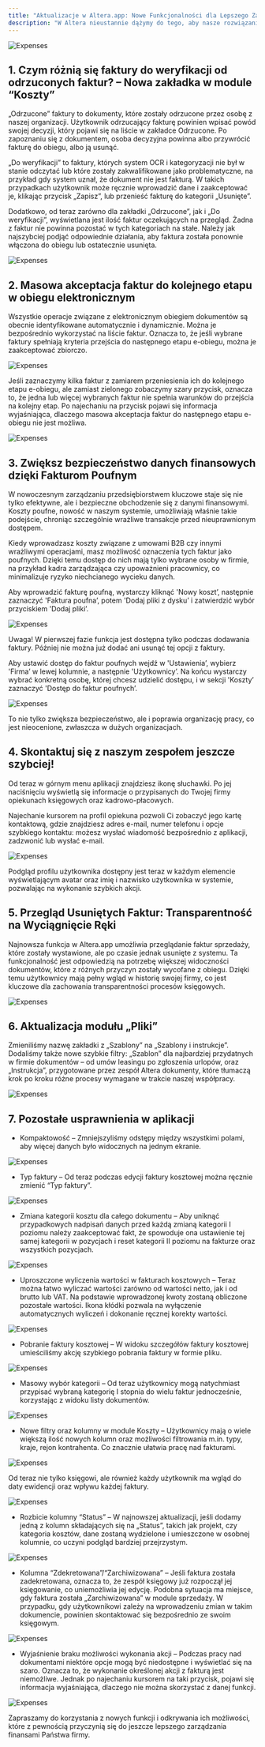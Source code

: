 ```yaml
---
title: "Aktualizacje w Altera.app: Nowe Funkcjonalności dla Lepszego Zarządzania Fakturami"
description: "W Altera nieustannie dążymy do tego, aby nasze rozwiązania były nie tylko funkcjonalne, ale również intuicyjne, odpowiadając na dynamicznie zmieniające się potrzeby współczesnych przedsiębiorców. Ostatnie aktualizacje w naszej aplikacji wprowadzają szereg nowości, które usprawniają zarządzanie dokumentami oraz procesami księgowymi, zapewniając naszym użytkownikom jeszcze większą kontrolę i bezpieczeństwo ich danych finansowych."
---
```


<img alt="Expenses" src="/1AktualizacjewAltera.appNoweFunkcjonalnościdlaLepszegoZarządzaniaFakturami.png"/>

## 1. Czym różnią się faktury do weryfikacji od odrzuconych faktur? – Nowa zakładka w module “Koszty”

„Odrzucone” faktury to dokumenty, które zostały odrzucone przez osobę z naszej organizacji. Użytkownik odrzucający fakturę powinien wpisać powód swojej decyzji, który pojawi się na liście w zakładce Odrzucone. Po zapoznaniu się z dokumentem, osoba decyzyjna powinna albo przywrócić fakturę do obiegu, albo ją usunąć.

„Do weryfikacji” to faktury, których system OCR i kategoryzacji nie był w stanie odczytać lub które zostały zakwalifikowane jako problematyczne, na przykład gdy system uznał, że dokument nie jest fakturą. W takich przypadkach użytkownik może ręcznie wprowadzić dane i zaakceptować je, klikając przycisk „Zapisz”, lub przenieść fakturę do kategorii „Usunięte”.

Dodatkowo, od teraz zarówno dla zakładki „Odrzucone”, jak i „Do weryfikacji”, wyświetlana jest ilość faktur oczekujących na przegląd. Żadna z faktur nie powinna pozostać w tych kategoriach na stałe. Należy jak najszybciej podjąć odpowiednie działania, aby faktura została ponownie włączona do obiegu lub ostatecznie usunięta.

<img alt="Expenses" src="/2AktualizacjewAltera.appNoweFunkcjonalnościdlaLepszegoZarządzaniaFakturami.png"/>

## 2. Masowa akceptacja faktur do kolejnego etapu w obiegu elektronicznym

Wszystkie operacje związane z elektronicznym obiegiem dokumentów są obecnie identyfikowane automatycznie i dynamicznie. Można je bezpośrednio wykorzystać na liście faktur. Oznacza to, że jeśli wybrane faktury spełniają kryteria przejścia do następnego etapu e-obiegu, można je zaakceptować zbiorczo.

<img alt="Expenses" src="/3AktualizacjewAltera.appNoweFunkcjonalnościdlaLepszegoZarządzaniaFakturami.png"/>

Jeśli zaznaczymy kilka faktur z zamiarem przeniesienia ich do kolejnego etapu e-obiegu, ale zamiast zielonego zobaczymy szary przycisk, oznacza to, że jedna lub więcej wybranych faktur nie spełnia warunków do przejścia na kolejny etap. Po najechaniu na przycisk pojawi się informacja wyjaśniająca, dlaczego masowa akceptacja faktur do następnego etapu e-obiegu nie jest możliwa.

<img alt="Expenses" src="/4AktualizacjewAltera.appNoweFunkcjonalnościdlaLepszegoZarządzaniaFakturami.jpg"/>

## 3. Zwiększ bezpieczeństwo danych finansowych dzięki Fakturom Poufnym

W nowoczesnym zarządzaniu przedsiębiorstwem kluczowe staje się nie tylko efektywne, ale i bezpieczne obchodzenie się z danymi finansowymi. Koszty poufne, nowość w naszym systemie, umożliwiają właśnie takie podejście, chroniąc szczególnie wrażliwe transakcje przed nieuprawnionym dostępem.

Kiedy wprowadzasz koszty związane z umowami B2B czy innymi wrażliwymi operacjami, masz możliwość oznaczenia tych faktur jako poufnych. Dzięki temu dostęp do nich mają tylko wybrane osoby w firmie, na przykład kadra zarządzająca czy upoważnieni pracownicy, co minimalizuje ryzyko niechcianego wycieku danych.

Aby wprowadzić fakturę poufną, wystarczy kliknąć 'Nowy koszt’, następnie zaznaczyć 'Faktura poufna’, potem 'Dodaj pliki z dysku’ i zatwierdzić wybór przyciskiem 'Dodaj pliki’.

<img alt="Expenses" src="/5AktualizacjewAltera.appNoweFunkcjonalnościdlaLepszegoZarządzaniaFakturami.png"/>

Uwaga! W pierwszej fazie funkcja jest dostępna tylko podczas dodawania faktury. Później nie można już dodać ani usunąć tej opcji z faktury.

Aby ustawić dostęp do faktur poufnych wejdź w 'Ustawienia’, wybierz 'Firma’ w lewej kolumnie, a następnie 'Użytkownicy’. Na końcu wystarczy wybrać konkretną osobę, której chcesz udzielić dostępu, i w sekcji 'Koszty’ zaznaczyć 'Dostęp do faktur poufnych’.

<img alt="Expenses" src="/6AktualizacjewAltera.appNoweFunkcjonalnościdlaLepszegoZarządzaniaFakturami.png"/>

To nie tylko zwiększa bezpieczeństwo, ale i poprawia organizację pracy, co jest nieocenione, zwłaszcza w dużych organizacjach.

## 4. Skontaktuj się z naszym zespołem jeszcze szybciej!

Od teraz w górnym menu aplikacji znajdziesz ikonę słuchawki. Po jej naciśnięciu wyświetlą się informacje o przypisanych do Twojej firmy opiekunach księgowych oraz kadrowo-płacowych.



Najechanie kursorem na profil opiekuna pozwoli Ci zobaczyć jego kartę kontaktową, gdzie znajdziesz adres e-mail, numer telefonu i opcje szybkiego kontaktu: możesz wysłać wiadomość bezpośrednio z aplikacji, zadzwonić lub wysłać e-mail.

<img alt="Expenses" src="/7AktualizacjewAltera.appNoweFunkcjonalnościdlaLepszegoZarządzaniaFakturami.jpg"/>

Podgląd profilu użytkownika dostępny jest teraz w każdym elemencie wyświetlającym avatar oraz imię i nazwisko użytkownika w systemie, pozwalając na wykonanie szybkich akcji.

## 5. Przegląd Usuniętych Faktur: Transparentność na Wyciągnięcie Ręki

Najnowsza funkcja w Altera.app umożliwia przeglądanie faktur sprzedaży, które zostały wystawione, ale po czasie jednak usunięte z systemu. Ta funkcjonalność jest odpowiedzią na potrzebę większej widoczności dokumentów, które z różnych przyczyn zostały wycofane z obiegu. Dzięki temu użytkownicy mają pełny wgląd w historię swojej firmy, co jest kluczowe dla zachowania transparentności procesów księgowych.

<img alt="Expenses" src="/8AktualizacjewAltera.appNoweFunkcjonalnościdlaLepszegoZarządzaniaFakturami.png"/>

## 6. Aktualizacja modułu „Pliki”

Zmieniliśmy nazwę zakładki z „Szablony” na „Szablony i instrukcje”. Dodaliśmy także nowe szybkie filtry: „Szablon” dla najbardziej przydatnych w firmie dokumentów – od umów leasingu po zgłoszenia urlopów, oraz „Instrukcja”, przygotowane przez zespół Altera dokumenty, które tłumaczą krok po kroku różne procesy wymagane w trakcie naszej współpracy.

<img alt="Expenses" src="/9AktualizacjewAltera.appNoweFunkcjonalnościdlaLepszegoZarządzaniaFakturami.png"/>

## 7. Pozostałe usprawnienia w aplikacji

* Kompaktowość – Zmniejszyliśmy odstępy między wszystkimi polami, aby więcej danych było widocznych na jednym ekranie.

<img alt="Expenses" src="/10AktualizacjewAltera.appNoweFunkcjonalnościdlaLepszegoZarządzaniaFakturami.png"/>

* Typ faktury – Od teraz podczas edycji faktury kosztowej można ręcznie zmienić “Typ faktury”.

<img alt="Expenses" src="/11AktualizacjewAltera.appNoweFunkcjonalnościdlaLepszegoZarządzaniaFakturami.png"/>

* Zmiana kategorii kosztu dla całego dokumentu – Aby uniknąć przypadkowych nadpisań danych przed każdą zmianą kategorii I poziomu należy zaakceptować fakt, że spowoduje ona ustawienie tej samej kategorii w pozycjach i reset kategorii II poziomu na fakturze oraz wszystkich pozycjach.

<img alt="Expenses" src="/12AktualizacjewAltera.appNoweFunkcjonalnościdlaLepszegoZarządzaniaFakturami.png"/>

* Uproszczone wyliczenia wartości w fakturach kosztowych – Teraz można łatwo wyliczać wartości zarówno od wartości netto, jak i od brutto lub VAT. Na podstawie wprowadzonej kwoty zostaną obliczone pozostałe wartości. Ikona kłódki pozwala na wyłączenie automatycznych wyliczeń i dokonanie ręcznej korekty wartości.

<img alt="Expenses" src="/13AktualizacjewAltera.appNoweFunkcjonalnościdlaLepszegoZarządzaniaFakturami.png"/>

* Pobranie faktury kosztowej – W widoku szczegółów faktury kosztowej umieściliśmy akcję szybkiego pobrania faktury w formie pliku.

<img alt="Expenses" src="/14AktualizacjewAltera.appNoweFunkcjonalnościdlaLepszegoZarządzaniaFakturami.png"/>

* Masowy wybór kategorii – Od teraz użytkownicy mogą natychmiast przypisać wybraną kategorię I stopnia do wielu faktur jednocześnie, korzystając z widoku listy dokumentów.

<img alt="Expenses" src="/15AktualizacjewAltera.appNoweFunkcjonalnościdlaLepszegoZarządzaniaFakturami.png"/>

* Nowe filtry oraz kolumny w module Koszty – Użytkownicy mają o wiele większą ilość nowych kolumn oraz możliwości filtrowania m.in. typy, kraje, rejon kontrahenta. Co znacznie ułatwia pracę nad fakturami.

<img alt="Expenses" src="/16AktualizacjewAltera.appNoweFunkcjonalnościdlaLepszegoZarządzaniaFakturami.png"/>

Od teraz nie tylko księgowi, ale również każdy użytkownik ma wgląd do daty ewidencji oraz wpływu każdej faktury.

<img alt="Expenses" src="/17AktualizacjewAltera.appNoweFunkcjonalnościdlaLepszegoZarządzaniaFakturami.png"/>

* Rozbicie kolumny “Status” – W najnowszej aktualizacji, jeśli dodamy jedną z kolumn składających się na „Status”, takich jak projekt, czy kategoria kosztów, dane zostaną wydzielone i umieszczone w osobnej kolumnie, co uczyni podgląd bardziej przejrzystym.

<img alt="Expenses" src="/18AktualizacjewAltera.appNoweFunkcjonalnościdlaLepszegoZarządzaniaFakturami.png"/>

* Kolumna “Zdekretowana”/“Zarchiwizowana” – Jeśli faktura została zadekretowana, oznacza to, że zespół księgowy już rozpoczął jej księgowanie, co uniemożliwia jej edycję. Podobna sytuacja ma miejsce, gdy faktura została „Zarchiwizowana” w module sprzedaży. W przypadku, gdy użytkownikowi zależy na wprowadzeniu zmian w takim dokumencie, powinien skontaktować się bezpośrednio ze swoim księgowym.

<img alt="Expenses" src="/19AktualizacjewAltera.appNoweFunkcjonalnościdlaLepszegoZarządzaniaFakturami.png"/>

* Wyjaśnienie braku możliwości wykonania akcji – Podczas pracy nad dokumentami niektóre opcje mogą być niedostępne i wyświetlać się na szaro. Oznacza to, że wykonanie określonej akcji z fakturą jest niemożliwe. Jednak po najechaniu kursorem na taki przycisk, pojawi się informacja wyjaśniająca, dlaczego nie można skorzystać z danej funkcji.

<img alt="Expenses" src="/20AktualizacjewAltera.appNoweFunkcjonalnościdlaLepszegoZarządzaniaFakturami.jpg"/>

Zapraszamy do korzystania z nowych funkcji i odkrywania ich możliwości, które z pewnością przyczynią się do jeszcze lepszego zarządzania finansami Państwa firmy.